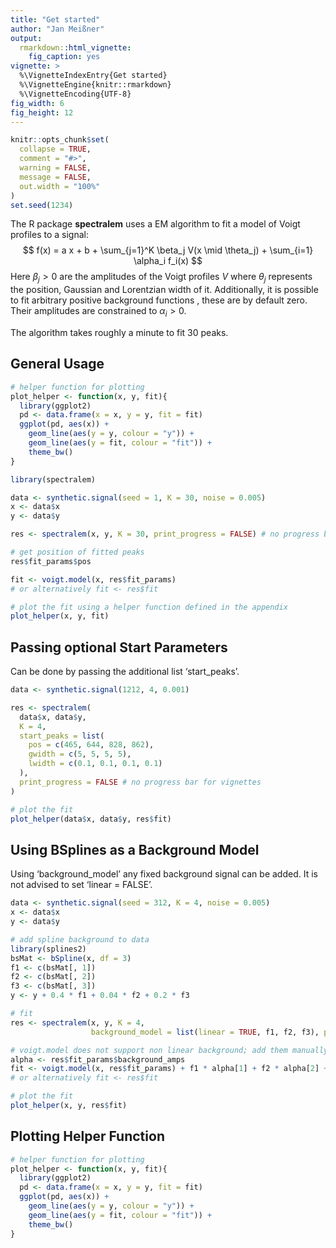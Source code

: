 ```yaml
---
title: "Get started"
author: "Jan Meißner"
output:
  rmarkdown::html_vignette:
    fig_caption: yes
vignette: >
  %\VignetteIndexEntry{Get started}
  %\VignetteEngine{knitr::rmarkdown}
  %\VignetteEncoding{UTF-8}
fig_width: 6
fig_height: 12
---
```

```r
knitr::opts_chunk$set(
  collapse = TRUE,
  comment = "#>",
  warning = FALSE,
  message = FALSE,
  out.width = "100%"
)
set.seed(1234)
```
The R package **spectralem** uses a EM algorithm <paperref> to fit a model of Voigt profiles to a signal:
$$
f(x) = a x + b + \sum_{j=1}^K \beta_j V(x \mid \theta_j) + \sum_{i=1} \alpha_i f_i(x)
$$
Here $\beta_j > 0$ are the amplitudes of the Voigt profiles $V$ where $\theta_j$ represents the position,
Gaussian and Lorentzian width of it. Additionally, it is possible to fit arbitrary positive background functions \eqn{f_i(x) > 0}, these are by default zero.
Their amplitudes are constrained to $\alpha_i > 0$.

The algorithm takes roughly a minute to fit 30 peaks.

## General Usage
```r
# helper function for plotting
plot_helper <- function(x, y, fit){
  library(ggplot2)
  pd <- data.frame(x = x, y = y, fit = fit)
  ggplot(pd, aes(x)) +
    geom_line(aes(y = y, colour = "y")) +
    geom_line(aes(y = fit, colour = "fit")) +
    theme_bw()
}
```
```r
library(spectralem)

data <- synthetic.signal(seed = 1, K = 30, noise = 0.005)
x <- data$x
y <- data$y

res <- spectralem(x, y, K = 30, print_progress = FALSE) # no progress bar for vignettes

# get position of fitted peaks
res$fit_params$pos

fit <- voigt.model(x, res$fit_params)
# or alternatively fit <- res$fit

# plot the fit using a helper function defined in the appendix
plot_helper(x, y, fit)
```

## Passing optional Start Parameters

Can be done by passing the additional list 'start_peaks'.
```r
data <- synthetic.signal(1212, 4, 0.001)

res <- spectralem(
  data$x, data$y,
  K = 4,
  start_peaks = list(
    pos = c(465, 644, 828, 862),
    gwidth = c(5, 5, 5, 5),
    lwidth = c(0.1, 0.1, 0.1, 0.1)
  ),
  print_progress = FALSE # no progress bar for vignettes
)

# plot the fit
plot_helper(data$x, data$y, res$fit)
```

## Using BSplines as a Background Model

Using 'background_model' any fixed background signal can be added. It is not advised to set 'linear = FALSE'.
```r
data <- synthetic.signal(seed = 312, K = 4, noise = 0.005)
x <- data$x
y <- data$y

# add spline background to data
library(splines2)
bsMat <- bSpline(x, df = 3)
f1 <- c(bsMat[, 1])
f2 <- c(bsMat[, 2])
f3 <- c(bsMat[, 3])
y <- y + 0.4 * f1 + 0.04 * f2 + 0.2 * f3

# fit
res <- spectralem(x, y, K = 4,
                  background_model = list(linear = TRUE, f1, f2, f3), print_progress = FALSE)

# voigt.model does not support non linear background; add them manually
alpha <- res$fit_params$background_amps
fit <- voigt.model(x, res$fit_params) + f1 * alpha[1] + f2 * alpha[2] + f3 * alpha[3]
# or alternatively fit <- res$fit

# plot the fit
plot_helper(x, y, res$fit)
```

## Plotting Helper Function

```r
# helper function for plotting
plot_helper <- function(x, y, fit){
  library(ggplot2)
  pd <- data.frame(x = x, y = y, fit = fit)
  ggplot(pd, aes(x)) +
    geom_line(aes(y = y, colour = "y")) +
    geom_line(aes(y = fit, colour = "fit")) +
    theme_bw()
}
```
